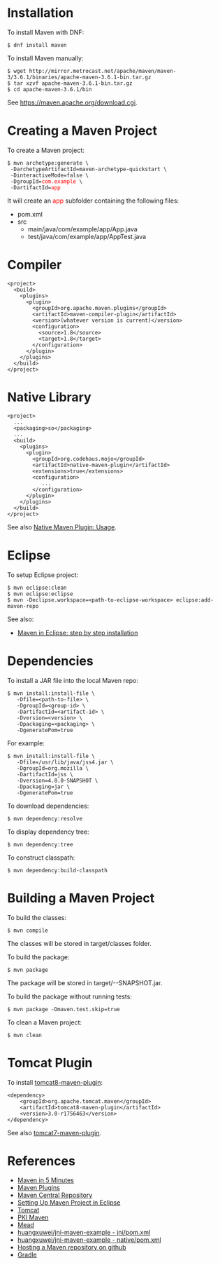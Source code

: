 = Installation =

To install Maven with DNF:

<pre>
$ dnf install maven
</pre>

To install Maven manually:

<pre>
$ wget http://mirror.metrocast.net/apache/maven/maven-3/3.6.1/binaries/apache-maven-3.6.1-bin.tar.gz
$ tar xzvf apache-maven-3.6.1-bin.tar.gz
$ cd apache-maven-3.6.1/bin
</pre>

See https://maven.apache.org/download.cgi.

= Creating a Maven Project =

To create a Maven project:

 $ mvn archetype:generate \
  -DarchetypeArtifactId=maven-archetype-quickstart \
  -DinteractiveMode=false \
  -DgroupId=<font color="red">com.example</font> \
  -DartifactId=<font color="red">app</font>

It will create an <font color="red">app</font> subfolder containing the following files:

* pom.xml
* src
** main/java/com/example/app/App.java
** test/java/com/example/app/AppTest.java

= Compiler =

<pre>
<project>
  <build>
    <plugins>
      <plugin>
        <groupId>org.apache.maven.plugins</groupId>
        <artifactId>maven-compiler-plugin</artifactId>
        <version>(whatever version is current)</version>
        <configuration>
          <source>1.8</source>
          <target>1.8</target>
        </configuration>
      </plugin>
    </plugins>
  </build>
</project>
</pre>

= Native Library =

<pre>
<project>
  ...
  <packaging>so</packaging>
  ...
  <build>   
    <plugins>
      <plugin>
        <groupId>org.codehaus.mojo</groupId>
        <artifactId>native-maven-plugin</artifactId>
        <extensions>true</extensions>
        <configuration>
           ...
        </configuration>
      </plugin>
    </plugins>
  </build>
</project>
</pre>

See also [https://www.mojohaus.org/maven-native/native-maven-plugin/usage.html Native Maven Plugin: Usage].

= Eclipse =

To setup Eclipse project:

<pre>
$ mvn eclipse:clean
$ mvn eclipse:eclipse
$ mvn -Declipse.workspace=<path-to-eclipse-workspace> eclipse:add-maven-repo
</pre>

See also:

* [https://stackoverflow.com/questions/8620127/maven-in-eclipse-step-by-step-installation Maven in Eclipse: step by step installation]

= Dependencies =

To install a JAR file into the local Maven repo:

<pre>
$ mvn install:install-file \
   -Dfile=<path-to-file> \
   -DgroupId=<group-id> \
   -DartifactId=<artifact-id> \
   -Dversion=<version> \
   -Dpackaging=<packaging> \
   -DgeneratePom=true
</pre>

For example:

<pre>
$ mvn install:install-file \
   -Dfile=/usr/lib/java/jss4.jar \
   -DgroupId=org.mozilla \
   -DartifactId=jss \
   -Dversion=4.8.0-SNAPSHOT \
   -Dpackaging=jar \
   -DgeneratePom=true
</pre>

To download dependencies:

<pre>
$ mvn dependency:resolve
</pre>

To display dependency tree:

<pre>
$ mvn dependency:tree
</pre>

To construct classpath:

<pre>
$ mvn dependency:build-classpath
</pre>

= Building a Maven Project =

To build the classes:

<pre>
$ mvn compile
</pre>

The classes will be stored in target/classes folder.

To build the package:

<pre>
$ mvn package
</pre>

The package will be stored in target/<name>-<version>-SNAPSHOT.jar.

To build the package without running tests:

<pre>
$ mvn package -Dmaven.test.skip=true
</pre>

To clean a Maven project:

<pre>
$ mvn clean
</pre>

= Tomcat Plugin =

To install [https://mvnrepository.com/artifact/org.apache.tomcat.maven/tomcat8-maven-plugin tomcat8-maven-plugin]:

<pre>
<dependency>
    <groupId>org.apache.tomcat.maven</groupId>
    <artifactId>tomcat8-maven-plugin</artifactId>
    <version>3.0-r1756463</version>
</dependency>
</pre>

See also [http://tomcat.apache.org/maven-plugin-trunk/tomcat7-maven-plugin tomcat7-maven-plugin].

= References =

* [http://maven.apache.org/guides/getting-started/maven-in-five-minutes.html Maven in 5 Minutes]
* [https://maven.apache.org/plugins/ Maven Plugins]
* [http://search.maven.org/ Maven Central Repository]
* [https://github.com/dogtagpki/pki/wiki/Setting-Up-Maven-Project-in-Eclipse Setting Up Maven Project in Eclipse]
* [[Tomcat]]
* [[PKI Maven]]
* [[Mead]]
* [https://github.com/huangxuwei/jni-maven-example/blob/master/jni/pom.xml huangxuwei/jni-maven-example - jni/pom.xml]
* [https://github.com/huangxuwei/jni-maven-example/blob/master/native/pom.xml huangxuwei/jni-maven-example - native/pom.xml]
* [https://stackoverflow.com/questions/14013644/hosting-a-maven-repository-on-github Hosting a Maven repository on github]
* [[Gradle]]